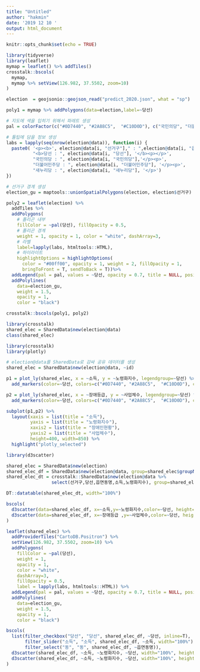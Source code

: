 ---
title: "Untitled"
author: "hakmin"
date: '2019 12 10 '
output: html_document
---

```{r setup, include=FALSE}
knitr::opts_chunk$set(echo = TRUE)
```

```{r}
library(tidyverse)
library(leaflet)
mymap = leaflet() %>% addTiles()
crosstalk::bscols(
  mymap,
  mymap %>% setView(126.982, 37.5502, zoom=10)
)
```

```{r}
election  = geojsonio::geojson_read("predict_2020.json", what = "sp")
```

```{r}
poly1 = mymap %>% addPolygons(data=election,label=~당선)

# 지도에 색을 입히기 위해서 파레트 생성
pal = colorFactor(c("#0D7440", "#2A88C5",  "#C10D0D"), c("국민의당", "더불어민주당","새누리당"))

# 툴팁에 담을 정보 생성
labs = lapply(seq(nrow(election@data)), function(i) {
  paste0( '<p><b>', election@data[i, "선거구"]," : ",election@data[i, "읍면동명"], '</b></p><p>', 
          "<b>당선 : ", election@data[i, "당선"], '</b><p></p>', 
          "국민의당 : ", election@data[i, "국민의당"],'</p><p>', 
          "더불어민주당 : ", election@data[i, "더불어민주당"], '</p><p>',
          "새누리당 : ", election@data[i, "새누리당"], '</p>') 
})

# 선거구 경계 생성
election_gu = maptools::unionSpatialPolygons(election, election$선거구)

poly2 = leaflet(election) %>%
  addTiles %>%
  addPolygons(
    # 폴리곤 내부
    fillColor = ~pal(당선), fillOpacity = 0.5,
    # 폴리곤 경계
    weight = 1, opacity = 1, color = "white", dashArray=3,
    # 라벨
    label=lapply(labs, htmltools::HTML),
    # 하이라이트
    highlightOptions = highlightOptions(
      color = "#00ff00", opacity = 1, weight = 2, fillOpacity = 1,
      bringToFront = T, sendToBack = T))%>%
  addLegend(pal = pal, values = ~당선, opacity = 0.7, title = NULL, position = "bottomright") %>%
  addPolylines(
    data=election_gu,
    weight = 1.5,
    opacity = 1,
    color = "black")

crosstalk::bscols(poly1, poly2)
```

```{r}
library(crosstalk)
shared_elec = SharedData$new(election@data)
class(shared_elec)
```

```{r}
library(crosstalk)
library(plotly)

# election@data를 SharedData로 감싸 공유 데이터를 생성
shared_elec = SharedData$new(election@data, ~id)

p1 = plot_ly(shared_elec, x = ~소득, y = ~노령화지수, legendgroup=~당선) %>%
  add_markers(color=~당선, colors=c("#0D7440", "#2A88C5",  "#C10D0D"), opacity=0.6)

p2 = plot_ly(shared_elec, x = ~장애등급, y = ~사업체수, legendgroup=~당선) %>%
  add_markers(color=~당선, colors=c("#0D7440", "#2A88C5",  "#C10D0D"), opacity=0.6)

subplot(p1,p2) %>%
  layout(xaxis = list(title = "소득"),
         yaxis = list(title = "노령화지수"),
         xaxis2 = list(title = "장애인현황"),
         yaxis2 = list(title = "사업체수"),
         height=400, width=850) %>%
  highlight("plotly_selected")
```

```{r}
library(d3scatter)

shared_elec = SharedData$new(election)
shared_elec_df = SharedData$new(election@data, group=shared_elec$groupName())
shared_elec_dt = crosstalk::SharedData$new(election@data %>%
                 select(선거구,당선,읍면동명,소득,노령화지수), group=shared_elec$groupName())

DT::datatable(shared_elec_dt, width="100%")
```

```{r}
bscols(
  d3scatter(data=shared_elec_df, x=~소득,y=~노령화지수,color=~당선, height=300, width="100%"),
  d3scatter(data=shared_elec_df, x=~장애등급 ,y=~사업체수,color=~당선, height=300, width="100%")
)
```

```{r}
leaflet(shared_elec) %>%
  addProviderTiles("CartoDB.Positron") %>% 
  setView(126.982, 37.5502, zoom=10) %>%
  addPolygons(
    fillColor = ~pal(당선),
    weight = 1,
    opacity = 1,
    color = "white",
    dashArray=3,
    fillOpacity = 0.5,
    label = lapply(labs, htmltools::HTML)) %>%
  addLegend(pal = pal, values = ~당선, opacity = 0.7, title = NULL, position = "bottomright") %>%
  addPolylines(
    data=election_gu,
    weight = 1.5,
    opacity = 1,
    color = "black")
```

```{r}
bscols(
  list(filter_checkbox("당선", "당선", shared_elec_df, ~당선, inline=T),
       filter_slider("소득", "소득", shared_elec_df, ~소득, width="100%"),
       filter_select("동", "동", shared_elec_df, ~읍면동명)),
  d3scatter(shared_elec_df, ~소득, ~노령화지수, ~당선, width="100%", height=250),
  d3scatter(shared_elec_df, ~소득, ~노령화지수, ~당선, width="100%", height=250)
)
```